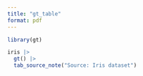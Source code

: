 ```yaml
---
title: "gt_table"
format: pdf
---
```


```r
library(gt)

iris |>
  gt() |>
  tab_source_note("Source: Iris dataset")
```
